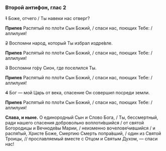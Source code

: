 ### Второй антифон, глас 2

~~1~~ Боже, отчего / Ты навеки нас отверг?

**Припев** Распятый по пло́ти Сын Божий, / спаси нас, поющих Тебе: / аллилуия!

~~2~~ Воспомни народ, который Ты избрал издре́вле.

**Припев** Распятый по пло́ти Сын Божий, / спаси нас, поющих Тебе: / аллилуия!

~~3~~ Воспомни го́ру Сион, где поселился Ты.

**Припев** Распятый по пло́ти Сын Божий, / спаси нас, поющих Тебе: / аллилуия!

~~4~~ Бог — мой Царь от века, спасение Он совершил посреди земли.

**Припев** Распятый по пло́ти Сын Божий, / спаси нас, поющих Тебе: / аллилуия!

**Слава, и ныне.** О единородный Сын и Слово Бога, / Ты, бессмертный, ради нашего спасения добровольно воплоти́вшийся / от святой Богородицы и Вечноде́вы Марии, /  неизменно вочелове́чившийся / и распя́тый, Христе Боже, Смертию Смерть попра́вший, / один из Святой Троицы, // прославляемый вместе с Отцом и Святым Духом, — спаси нас!
